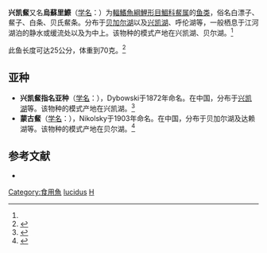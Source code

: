 {{Speciesbox
| taxon = Hemiculter lucidus
| status = NE
| status_system = IUCN3.1
| binomial_authority = Dybowski, 1872<ref name='id5848'>{{cite web| url =http://www.bioinfo.cn/db05/BjdwSpecies.php?action=view&id=5848| title =兴凯䱗| work =中国动物物种编目数据库| publisher =中国科学院微生物研究所| author =中国科学院动物研究所| accessdate =2009-04-11| deadurl =yes| archiveurl =https://web.archive.org/web/20160305102035/http://www.bioinfo.cn/db05/BjdwSpecies.php?action=view&id=5848| archivedate =2016-03-05}}</ref>
| sysnonyms = *''Culter lucidus'',Dybowski, 1872
*''Hemiculter leucisculus lucidus'',Dybowski, 1872
}}

'''兴凯䱗'''又名'''烏蘇里鰶'''（[[学名|学名]]：{{lang|la|''Hemiculter lucidus''}}）为[[輻鰭魚綱|輻鰭魚綱]][[鯉形目|鯉形目]][[鯝科|鯝科]][[䱗属|䱗属]]的[[鱼类|鱼类]]，俗名白漂子、䱗子、白条、贝氏䱗条。分布于[[贝加尔湖|贝加尔湖]]以及[[兴凯湖|兴凯湖]]、呼伦湖等，一般栖息于江河湖泊的静水或缓流处以及为中上。该物种的模式产地在兴凯湖、贝尔湖。<ref name='id5848'/>

此鱼长度可达25公分，体重到70克。<ref name=FishBase>{{FishBase species|genus=Hemiculter|species=lucidus|year=2009|month=6}}</ref>

==亚种==
*'''兴凯䱗指名亚种'''（[[学名|学名]]：{{lang|la|''Hemiculter lucidus lucidus''}}），Dybowski于1872年命名。在中国，分布于[[兴凯湖|兴凯湖]]等。该物种的模式产地在兴凯湖。<ref name='id5849'>{{cite web| url =http://www.bioinfo.cn/db05/BjdwSpecies.php?action=view&id=5849| title =兴凯䱗指名亚种| work =中国动物物种编目数据库| publisher =中国科学院微生物研究所| author =中国科学院动物研究所| accessdate =2009-04-11| deadurl =yes| archiveurl =https://web.archive.org/web/20160305011114/http://www.bioinfo.cn/db05/BjdwSpecies.php?action=view&id=5849| archivedate =2016-03-05}}</ref>
*'''蒙古䱗'''（[[学名|学名]]：{{lang|la|''Hemiculter lucidus warpachowskyi''}}），Nikolsky于1903年命名。在中国，分布于贝加尔湖及达赖湖等。该物种的模式产地在贝尔湖。<ref name='id5850'>{{cite web| url =http://www.bioinfo.cn/db05/BjdwSpecies.php?action=view&id=5850| title =蒙古䱗| work =中国动物物种编目数据库| publisher =中国科学院微生物研究所| author =中国科学院动物研究所| accessdate =2009-04-11| deadurl =yes| archiveurl =https://web.archive.org/web/20131203122335/http://www.bioinfo.cn/db05/BjdwSpecies.php?action=view| archivedate =2013-12-03}}</ref>

== 参考文献 ==
{{reflist}}
*{{FishBase_species|genus=Hainania|species=lucidus|year=2012|month=1}}


{{Taxonbar|from=Q1039119}}

[[Category:食用魚|Category:食用魚]]
[[Category:鰶屬|lucidus]]
[[Category:1872年描述的魚類|H]]

{{Cypriniformes-stub}}